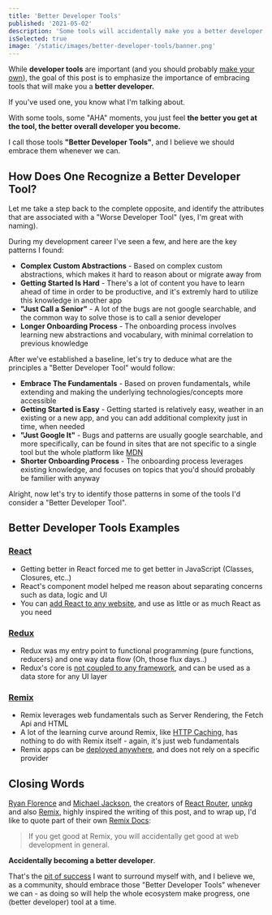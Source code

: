 ```yaml
---
title: 'Better Developer Tools'
published: '2021-05-02'
description: 'Some tools will accidentally make you a better developer, others will lock you in.'
isSelected: true
image: '/static/images/better-developer-tools/banner.png'
---
```


While **developer tools** are important (and you should probably [make your own](https://kentcdodds.com/blog/make-your-own-dev-tools)), the goal of this post is to emphasize the importance of embracing tools that will make you a **better developer.**

If you've used one, you know what I'm talking about.

With some tools, some "AHA" moments, you just feel **the better you get at the tool, the better overall developer you become.**

I call those tools **"Better Developer Tools"**, and I believe we should embrace them whenever we can.

## How Does One Recognize a Better Developer Tool?

Let me take a step back to the complete opposite, and identify the attributes that are associated with a "Worse Developer Tool" (yes, I'm great with naming).

During my development career I've seen a few, and here are the key patterns I found:

- **Complex Custom Abstractions** - Based on complex custom abstractions, which makes it hard to reason about or migrate away from
- **Getting Started Is Hard** - There's a lot of content you have to learn ahead of time in order to be productive, and it's extremly hard to utilize this knowledge in another app
- **"Just Call a Senior"** - A lot of the bugs are not google searchable, and the common way to solve those is to call a senior developer
- **Longer Onboarding Process** - The onboarding process involves learning new abstractions and vocabulary, with minimal correlation to previous knowledge

After we've established a baseline, let's try to deduce what are the principles a "Better Developer Tool" would follow:

- **Embrace The Fundamentals** - Based on proven fundamentals, while extending and making the underlying technologies/concepts more accessible
- **Getting Started is Easy** - Getting started is relatively easy, weather in an existing or a new app, and you can add additional complexity just in time, when needed
- **"Just Google It"** - Bugs and patterns are usually google searchable, and more specifically, can be found in sites that are not specific to a single tool but the whole platform like [MDN](https://developer.mozilla.org/en-US/)
- **Shorter Onboarding Process** - The onboarding process leverages existing knowledge, and focuses on topics that you'd should probably be familier with anyway

Alright, now let's try to identify those patterns in some of the tools I'd consider a "Better Developer Tool".

## Better Developer Tools Examples

### [React](https://reactjs.org/)

- Getting better in React forced me to get better in JavaScript (Classes, Closures, etc..)
- React's component model helped me reason about separating concerns such as data, logic and UI
- You can [add React to any website](https://reactjs.org/docs/add-react-to-a-website.html), and use as little or as much React as you need

### [Redux](https://redux.js.org/)

- Redux was my entry point to functional programming (pure functions, reducers) and one way data flow (Oh, those flux days..)
- Redux's core is [not coupled to any framework](https://redux.js.org/faq/general#can-redux-only-be-used-with-react), and can be used as a data store for any UI layer

### [Remix](https://remix.run/)

- Remix leverages web fundamentals such as Server Rendering, the Fetch Api and HTML
- A lot of the learning curve around Remix, like [HTTP Caching](https://www.youtube.com/watch?v=3XkU_DXcgl0), has nothing to do with Remix itself - again, it's just web fundamentals
- Remix apps can be [deployed anywhere](https://docs.remix.run/v0.17/tutorial/7-deploying/), and does not rely on a specific provider

## Closing Words

[Ryan Florence](https://twitter.com/ryanflorence) and [Michael Jackson](https://twitter.com/mjackson), the creators of [React Router](https://reactrouter.com/), [unpkg](https://unpkg.com/) and also [Remix](https://remix.run/), highly inspired the writing of this post, and to wrap up, I'd like to quote part of their own [Remix Docs](https://docs.remix.run/v0.17/guides/philosophy/):

> If you get good at Remix, you will accidentally get good at web development in general.

**Accidentally becoming a better developer**.

That's the [pit of success](https://blog.codinghorror.com/falling-into-the-pit-of-success/) I want to surround myself with, and I believe we, as a community, should embrace those "Better Developer Tools" whenever we can - as doing so will help the whole ecosystem make progress, one (better developer) tool at a time.
